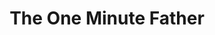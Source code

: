---
title: "The One Minute Father"
subtitle: ""
creator: "Spencer Johnson, M.D., co-author of The One Minute Manager"
categories: ["books"]
featuredImage: "../src/assets/images/item/books/DSC02874-6.png"
views: ["../src/assets/images/item/books/DSC02874-6.png"]
nextItem: []
---